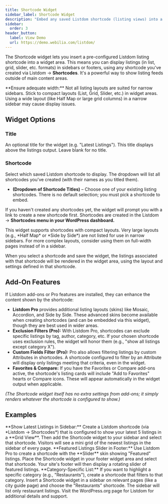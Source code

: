 ```yaml
---
title: Shortcode Widget
sidebar_label: Shortcode Widget
description: "Embed any saved Listdom shortcode (listing views) into a sidebar/widget area, allowing you to display listings in various layouts in your theme's widget areas."
sidebar:
  order: 3
header_button:
  label: View Demo
  url: https://demo.webilia.com/listdom/
---
```



The Shortcode widget lets you insert a pre-configured Listdom listing shortcode into a widget area. This means you can display listings (in list, grid, slider, etc. formats) in sidebars or footers, using any shortcode you've created via Listdom → **Shortcodes**. It's a powerful way to show listing feeds outside of main content areas.

<Aside type="caution">
**Ensure adequate width:** Not all listing layouts are suited for narrow sidebars. Stick to compact layouts (List, Grid, Slider, etc.) in widget areas. Using a wide layout (like Half Map or large grid columns) in a narrow sidebar may cause display issues.
</Aside>

## Widget Options

### Title
An optional title for the widget (e.g. "Latest Listings"). This title displays above the listings output. Leave blank for no title.

### Shortcode
Select which saved Listdom shortcode to display. The dropdown will list all shortcodes you've created (with their names as you titled them).

- **(Dropdown of Shortcode Titles)** – Choose one of your existing listing shortcodes. There is no default selection; you must pick a shortcode to embed.

If you haven't created any shortcodes yet, the widget will prompt you with a link to create a new shortcode first. Shortcodes are created in the Listdom → **Shortcodes menu in your WordPress dashboard.**

<Aside type="note">
This widget supports shortcodes with compact layouts. Very large layouts (e.g., *Half Map* or *Side by Side*) are not listed for use in narrow sidebars. For more complex layouts, consider using them on full-width pages instead of in a sidebar.
</Aside>

When you select a shortcode and save the widget, the listings associated with that shortcode will be rendered in the widget area, using the layout and settings defined in that shortcode.

## Add-On Features

If Listdom add-ons or Pro features are installed, they can enhance the content shown by the shortcode:

- **Listdom Pro** <Badge text="Pro" /> provides additional listing layouts (skins) like Mosaic, Accordion, and Side by Side. These advanced skins become available when creating shortcodes (and can be embedded via this widget), though they are best used in wider areas.
- **Exclusion Filters (Pro):** <Badge text="Pro" /> With Listdom Pro, shortcodes can exclude specific listings by tag, author, category, etc. If your chosen shortcode uses exclusion rules, the widget will honor them (e.g., "show all listings except category X").
- **Custom Fields Filter (Pro):** <Badge text="Pro" /> Pro also allows filtering listings by custom Attributes in shortcodes. A shortcode configured to filter by an Attribute will display only listings meeting that criteria, even in the widget.
- **Favorites & Compare:** If you have the Favorites or Compare add-ons active, the shortcode's listing cards will include "Add to Favorites" hearts or Compare icons. These will appear automatically in the widget output when applicable.

_(The Shortcode widget itself has no extra settings from add-ons; it simply renders whatever the shortcode is configured to show.)_

## Examples

<CardGrid>
  <Card>
    **Show Latest Listings in Sidebar:** Create a Listdom shortcode (via *Listdom → Shortcodes*) that is configured to show your latest 5 listings in a **Grid View**. Then add the Shortcode widget to your sidebar and select that shortcode. Visitors will see a mini grid of the newest listings in the sidebar of every page.
  </Card>
  <Card>
    **Featured Listings Slider in Footer:** Use Listdom Pro <Badge text="Pro" /> to create a shortcode with the **Slider** skin showing "Featured" listings. Place the Shortcode widget in your footer widget area and select that shortcode. Your site's footer will then display a rotating slider of featured listings.
  </Card>
  <Card>
    **Category-Specific List:** If you want to highlight a specific category (e.g., "Restaurants"), create a shortcode that filters to that category. Insert a Shortcode widget in a sidebar on relevant pages (like a city guide page) and choose the "Restaurants" shortcode. The sidebar will list only restaurant listings.
  </Card>
</CardGrid>

<LinkCard href="https://wordpress.org/plugins/listdom/" title="Listdom Plugin on WordPress.org">
Visit the WordPress.org page for Listdom for additional details and support.
</LinkCard>

